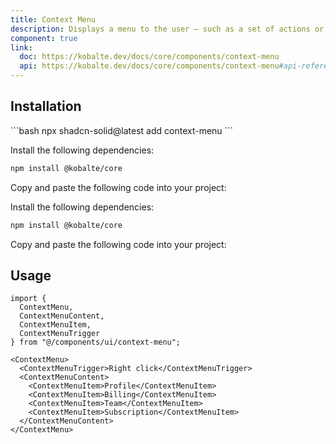 ```yaml
---
title: Context Menu
description: Displays a menu to the user — such as a set of actions or functions — triggered by a button.
component: true
link:
  doc: https://kobalte.dev/docs/core/components/context-menu
  api: https://kobalte.dev/docs/core/components/context-menu#api-reference
---
```



<ComponentPreview name="context-menu-demo" code={DemoCode} client:only="solid" />

## Installation

<ComponentInstallation client:load>

<Fragment slot="cli">
```bash
npx shadcn-solid@latest add context-menu
```
</Fragment>

<Step slot="tw">

<StepItem>Install the following dependencies:</StepItem>
```bash
npm install @kobalte/core
```

<StepItem>Copy and paste the following code into your project:</StepItem>
<RawCode code={TwRawCode} client:load />

</Step>

<Step slot="uno">

<StepItem>Install the following dependencies:</StepItem>
```bash
npm install @kobalte/core
```

<StepItem>Copy and paste the following code into your project:</StepItem>
<RawCode code={UnoRawCode} client:load />

</Step>

</ComponentInstallation>

## Usage

```tsx
import {
  ContextMenu,
  ContextMenuContent,
  ContextMenuItem,
  ContextMenuTrigger
} from "@/components/ui/context-menu";
```

```tsx
<ContextMenu>
  <ContextMenuTrigger>Right click</ContextMenuTrigger>
  <ContextMenuContent>
    <ContextMenuItem>Profile</ContextMenuItem>
    <ContextMenuItem>Billing</ContextMenuItem>
    <ContextMenuItem>Team</ContextMenuItem>
    <ContextMenuItem>Subscription</ContextMenuItem>
  </ContextMenuContent>
</ContextMenu>
```
